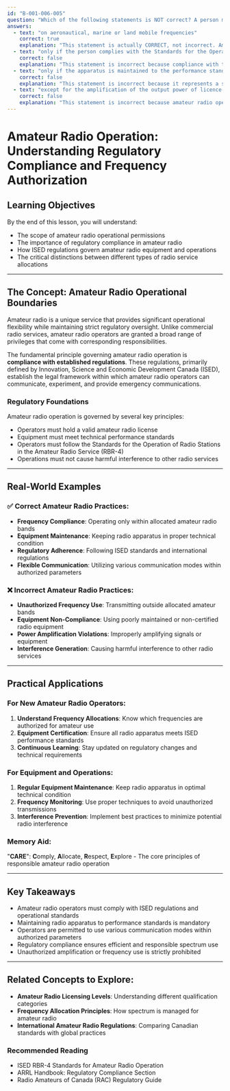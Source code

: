 ```yaml
---
id: "B-001-006-005"
question: "Which of the following statements is NOT correct? A person may operate radio apparatus, authorized in the amateur radio service:"
answers:
  - text: "on aeronautical, marine or land mobile frequencies"
    correct: true
    explanation: "This statement is actually CORRECT, not incorrect. Amateur radio operators are permitted to operate on various frequencies, including those used in aeronautical, marine, and land mobile services, provided they stay within their allocated amateur radio bands and follow the appropriate regulations. The flexible nature of amateur radio allows operators to communicate across different communication domains while respecting frequency allocations and operational guidelines."
  - text: "only if the person complies with the Standards for the Operation of Radio Stations in the Amateur Radio Service"
    correct: false
    explanation: "This statement is incorrect because compliance with the Standards for the Operation of Radio Stations in the Amateur Radio Service (RBR-4) is a mandatory requirement for all amateur radio operators. These standards define the operational rules, technical specifications, and ethical guidelines that govern amateur radio activities in Canada. Non-compliance can result in license suspension or revocation."
  - text: "only if the apparatus is maintained to the performance standards set by Innovation, Science and Economic Development Canada regulations and policies"
    correct: false
    explanation: "This statement is incorrect because it represents a standard requirement for amateur radio operation. Maintaining radio apparatus to ISED performance standards is not optional but a mandatory condition for operating amateur radio equipment. These standards ensure that amateur radio equipment meets technical specifications and does not cause harmful interference to other radio services."
  - text: "except for the amplification of the output power of licence-exempt radio apparatus operating outside authorized amateur radio service allocations"
    correct: false
    explanation: "This statement is incorrect because amateur radio operators are strictly prohibited from amplifying the output power of licence-exempt radio apparatus operating outside authorized amateur radio service allocations. Doing so would violate regulatory guidelines and potentially cause harmful interference to other radio services."
---
```


# Amateur Radio Operation: Understanding Regulatory Compliance and Frequency Authorization

## Learning Objectives
By the end of this lesson, you will understand:
- The scope of amateur radio operational permissions
- The importance of regulatory compliance in amateur radio
- How ISED regulations govern amateur radio equipment and operations
- The critical distinctions between different types of radio service allocations

---

## The Concept: Amateur Radio Operational Boundaries

Amateur radio is a unique service that provides significant operational flexibility while maintaining strict regulatory oversight. Unlike commercial radio services, amateur radio operators are granted a broad range of privileges that come with corresponding responsibilities.

The fundamental principle governing amateur radio operation is **compliance with established regulations**. These regulations, primarily defined by Innovation, Science and Economic Development Canada (ISED), establish the legal framework within which amateur radio operators can communicate, experiment, and provide emergency communications.

### Regulatory Foundations

Amateur radio operation is governed by several key principles:
- Operators must hold a valid amateur radio license
- Equipment must meet technical performance standards
- Operators must follow the Standards for the Operation of Radio Stations in the Amateur Radio Service (RBR-4)
- Operations must not cause harmful interference to other radio services

---

## Real-World Examples

### ✅ Correct Amateur Radio Practices:
- **Frequency Compliance**: Operating only within allocated amateur radio bands
- **Equipment Maintenance**: Keeping radio apparatus in proper technical condition
- **Regulatory Adherence**: Following ISED standards and international regulations
- **Flexible Communication**: Utilizing various communication modes within authorized parameters

### ❌ Incorrect Amateur Radio Practices:
- **Unauthorized Frequency Use**: Transmitting outside allocated amateur bands
- **Equipment Non-Compliance**: Using poorly maintained or non-certified radio equipment
- **Power Amplification Violations**: Improperly amplifying signals or equipment
- **Interference Generation**: Causing harmful interference to other radio services

---

## Practical Applications

### For New Amateur Radio Operators:
1. **Understand Frequency Allocations**: Know which frequencies are authorized for amateur use
2. **Equipment Certification**: Ensure all radio apparatus meets ISED performance standards
3. **Continuous Learning**: Stay updated on regulatory changes and technical requirements

### For Equipment and Operations:
1. **Regular Equipment Maintenance**: Keep radio apparatus in optimal technical condition
2. **Frequency Monitoring**: Use proper techniques to avoid unauthorized transmissions
3. **Interference Prevention**: Implement best practices to minimize potential radio interference

### Memory Aid:
"**CARE**": **C**omply, **A**llocate, **R**espect, **E**xplore - The core principles of responsible amateur radio operation

---

## Key Takeaways

- Amateur radio operators must comply with ISED regulations and operational standards
- Maintaining radio apparatus to performance standards is mandatory
- Operators are permitted to use various communication modes within authorized parameters
- Regulatory compliance ensures efficient and responsible spectrum use
- Unauthorized amplification or frequency use is strictly prohibited

---

## Related Concepts to Explore:
- **Amateur Radio Licensing Levels**: Understanding different qualification categories
- **Frequency Allocation Principles**: How spectrum is managed for amateur radio
- **International Amateur Radio Regulations**: Comparing Canadian standards with global practices

### Recommended Reading
- ISED RBR-4 Standards for Amateur Radio Operation
- ARRL Handbook: Regulatory Compliance Section
- Radio Amateurs of Canada (RAC) Regulatory Guide